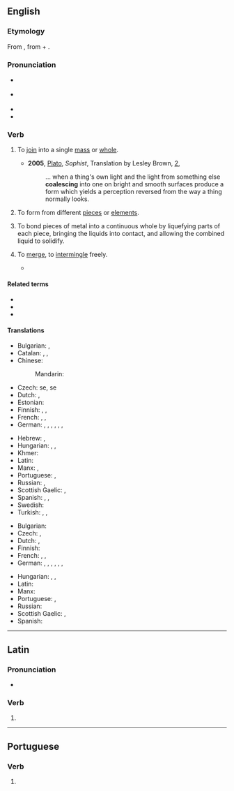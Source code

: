 ==English==
{{was wotd|2009|April|3}}

===Etymology===
From {{der|en|la|coalēscō}}, from {{m|la|co-}} + {{m|la|alēscō|t=grow up}}.

===Pronunciation===
* {{a|UK}} {{IPA|en|/kəʊ.əˈlɛs/}}
* {{a|US}} {{IPA|en|/koʊ.əˈlɛs/}}
* {{audio|en|en-us-coalesce.ogg|Audio (US)}}
* {{audio|en|en-au-coalesce.ogg|Audio (AU)}}

===Verb===
{{en-verb}}

# {{lb|en|of separate elements}} To [[join]] into a single [[mass]] or [[whole]].
#:{{ux|en|The droplets '''coalesced''' into a puddle.}}
#* '''2005''', [[w:Plato|Plato]], ''Sophist'', Translation by Lesley Brown, [[w:Stephanus pagination|2]],
#*: ... when a thing's own light and the light from something else '''coalescing''' into one on bright and smooth surfaces produce a form which yields a perception reversed from the way a thing normally looks.
#: {{syn|en|amalgamate|combine|join|merge|unite|fuse}}
# {{lb|en|of a whole or a unit}} To form from different [[piece]]s or [[element]]s.
#:{{ux|en|The puddle '''coalesced''' from the droplets as they ran together.}}
# {{lb|en|engineering}} To bond pieces of metal into a continuous whole by liquefying parts of each piece, bringing the liquids into contact, and allowing the combined liquid to solidify.
# {{lb|en|of separate groups or persons}} To [[merge]], to [[intermingle]] freely.
#* {{quote-book|en|year=1842|author={{w|Letitia Elizabeth Landon}}|title=Lady Anne Granard|volume=2|page=27|text=It was not a wise thing to enter a close clique, my good madam, until you had examined both them and yourself, and considered how far you were likely to '''coalesce'''.}}

====Related terms====
* {{l|en|-esce}}
* {{l|en|coalescence}}
* {{l|en|coalition}}

====Translations====
{{trans-top|to join into a single mass}}
* Bulgarian: {{t|bg|сливам се}}, {{t|bg|обединявам се}}
* Catalan: {{t+|ca|unir-se}}, {{t+|ca|ajuntar-se}}, {{t+|ca|incorporar-se}}
* Chinese:
*: Mandarin: {{t+|cmn|汇聚}}
* Czech: {{t|cs|sloučit}} se, {{t+|cs|spojit}} se
* Dutch: {{t+|nl|versmelten}}, {{t+|nl|samensmelten}}
* Estonian: {{t|et|kokku sulanduma}}
* Finnish: {{t+|fi|yhdistyä}}, {{t+|fi|yhtyä}}, {{t+|fi|kerääntyä}}
* French: {{t+|fr|se fondre}}, {{t+|fr|coalescer}}, {{t+|fr|amalgamer|alt=s'amalgamer}}
* German: {{t+|de|vereinigen}}, {{t+|de|verschmelzen}}, {{t+|de|zusammenfließen}}, {{t+|de|zusammenfügen}}, {{t+|de|zusammenwachsen}}, {{t+|de|zusammensetzen}}, {{t+|de|zusammenlaufen}}
{{trans-mid}}
* Hebrew: {{t|he|התגבש|tr=hitgabésh}}, {{t|he|התאחד|tr=hit’achéd}}
* Hungarian: {{t+|hu|összeolvad}}, {{t+|hu|egyesül}}, {{t|hu|egybeolvad}}
* Khmer: {{t-needed|km}}
* Latin: {{t|la|coalesco}}
* Manx: {{t|gv|co-haah}}, {{t|gv|taah}}
* Portuguese: {{t|pt|coalescer}}, {{t+|pt|aglutinar}}
* Russian: {{t+|ru|сливаться}}, {{t+|ru|объединя́ться}}
* Scottish Gaelic: {{t|gd|aonaich}}, {{t|gd|measgaich}}
* Spanish: {{t+|es|juntarse}}, {{t+|es|incorporarse}}, {{t|es|coalescer}}
* Swedish: {{t|sv|sammansmälta}}
* Turkish: {{t+|tr|birleşmek}}, {{t+|tr|bütünleşmek}}, {{t+|tr|kaynaşmak}}
{{trans-bottom}}

{{trans-top|to form from different elements}}
* Bulgarian: {{t|bg|сливам се}}
* Czech: {{t|cs|sloučit|alt=sloučit se}}, {{t+|cs|spojit|alt=spojit se}}
* Dutch: {{t|nl|doen [[versmelten]]}}, {{t|nl|doen [[samensmelten]]}}
* Finnish: {{t+|fi|yhdistyä}}
* French: {{t+|fr|réunir|alt=se réunir}}, {{t+|fr|unir|alt=s'unir}}, {{t+|fr|amalgamer|alt=s'amalgamer}}
* German: {{t+|de|vereinigen}}, {{t+|de|verschmelzen}}, {{t+|de|zusammenfließen}}, {{t+|de|zusammenfügen}}, {{t+|de|zusammenwachsen}}, {{t+|de|zusammensetzen}}, {{t+|de|zusammenlaufen}}
{{trans-mid}}
* Hungarian: {{t+|hu|összeolvad}}, {{t+|hu|egyesül}}, {{t|hu|egybeolvad}}
* Latin: {{t|la|coalēscō}}
* Manx: {{t|gv|covest}}
* Portuguese: {{t|pt|coalescer}}, {{t+|pt|aglutinar}}
* Russian: {{t+|ru|объединя́ться}}
* Scottish Gaelic: {{t|gd|aonaich}}, {{t|gd|measgaich}}
* Spanish: {{t+|es|unirse}}
{{trans-bottom}}

----

==Latin==

===Pronunciation===
* {{la-IPA|coalēsce}}

===Verb===
{{la-verb-form|coalēsce}}

# {{inflection of|la|coalēscō||2|s|pres|actv|impr}}

----

==Portuguese==

===Verb===
{{head|pt|verb form}}

# {{pt-verb-form-of|coalescer}}